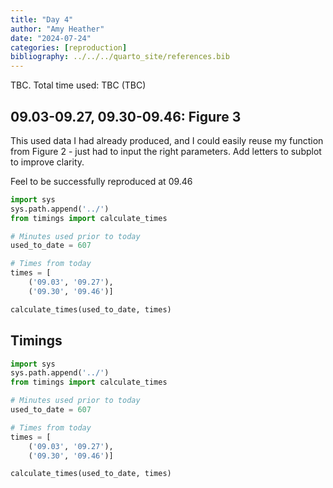 ```yaml
---
title: "Day 4"
author: "Amy Heather"
date: "2024-07-24"
categories: [reproduction]
bibliography: ../../../quarto_site/references.bib
---
```


::: {.callout-note}

TBC. Total time used: TBC (TBC)

:::

## 09.03-09.27, 09.30-09.46: Figure 3

This used data I had already produced, and I could easily reuse my function from Figure 2 - just had to input the right parameters. Add letters to subplot to improve clarity.

Feel to be successfully reproduced at 09.46

```python
import sys
sys.path.append('../')
from timings import calculate_times

# Minutes used prior to today
used_to_date = 607

# Times from today
times = [
    ('09.03', '09.27'),
    ('09.30', '09.46')]

calculate_times(used_to_date, times)
```

## Timings

```python
import sys
sys.path.append('../')
from timings import calculate_times

# Minutes used prior to today
used_to_date = 607

# Times from today
times = [
    ('09.03', '09.27'),
    ('09.30', '09.46')]

calculate_times(used_to_date, times)
```